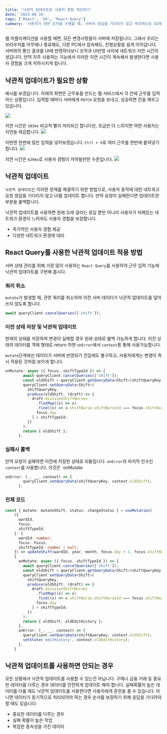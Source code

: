```yaml
---
title: '낙관적 업데이트로 사용자 경험 개선하기'
date: '2023-08-19'
tags: ['React', 'UX', 'React-Query']
summary: '사용자가 어떤 조작을 수행할 때, 서버의 응답을 기다리지 않고 즉각적으로 UI에 변화를 반영하고 실패하면 롤백'
---
```

웹 어플리케이션을 사용할 때면, 모든 변경사항들이 서버에 저장됩니다.
그래서 우리는 브라우저를 아무때나 종료해도, 다른 PC에서 접속해도, 진행상황을 쉽게 이어갑니다.
서버와의 통신 결과를 UI에 반영하다보니 조작과 UI반영 사이에 네트워크 지연 시간이 생깁니다.
만약 자주 사용하는 기능에서 이러한 지연 시간이 계속해서 발생한다면 사용자 경험을 크게 저하시키게 됩니다.


## 낙관적 업데이트가 필요한 상황
예시를 보겠습니다. 아래의 화면은 근무표를 만드는 웹 서비스에서 각 칸에 근무를 입력하는 상황입니다. 입력할 때마다 서버에게 `PATCH` 요청을 보내고, 성공하면 칸을 채우고 있습니다.

![](https://velog.velcdn.com/images/cksrb63/post/bbab8c9f-a222-489a-8a9f-0914d4edb2ca/image.png)

지연 시간은 `103ms` 비교적 빨리 처리되긴 합니다만, 조금만 더 느려지면 어떤 사용자는 지연을 체감합니다.
![](https://velog.velcdn.com/images/cksrb63/post/e7444f87-f065-4768-848a-449510381cbf/image.png)

이번엔 한번에 많은 입력을 넣어보겠습니다. `Ctrl + V`로 여러 근무를 한번에 붙혀넣기 합니다.
![](https://velog.velcdn.com/images/cksrb63/post/b792ac88-bcb2-4ab7-952d-630ccd9548c3/image.png)


지연 시간은 `629ms`로 사용자 경험이 저하될만한 수준입니다.
![](https://velog.velcdn.com/images/cksrb63/post/ba5bb08f-7f90-4c25-93f6-093c78009b88/image.png)

## 낙관적 업데이트
`낙관적 업데이트`는 이러한 문제를 해결하기 위한 방법으로, 사용자 동작에 대한 네트워크 요청 응답을 기다리지 않고 UI를 업데이트 합니다. 
만약 요청이 실패한다면 업데이트한 부분을 롤백합니다.

낙관적 업데이트를 사용하면 원래 오래 걸리는 응답 뿐만 아니라 사용자가 처해있는 네트워크 환경이 느려져도 사용자 경험을 보장합니다.

- 즉각적인 사용자 경험 제공
- 다양한 네트워크 환경에 대비

## React Query를 사용한 낙관적 업데이트 적용 방법
서버 상태 관리를 위해 가장 많이 사용하는 `React Query`를 사용하여 근무 입력 기능에 낙관적 업데이트를 구현해 봅시다.

### 쿼리 취소
`mutate`가 발생할 때, 관련 쿼리를 취소하여 이전 서버 데이터가 낙관적 업데이트를 덮어쓰지 않도록 합니다.
```ts
await queryClient.cancelQueries(['shift']);
```
### 이전 상태 저장 및 낙관적 업데이트
현재의 상태를 저장하여 변경이 실패할 경우 원래 상태로 롤백 가능하게 합니다. 이전 상태의 데이터를 객체 형태로 return 하면 `onError`에서 `context`릉 통해 사용가능합니다. 

`mutate`단계에선 데이터가 서버에 반영되기 전임에도 불구하고, 사용자에게는 변경이 즉시 적용된 것처럼 보이게 합니다.

```ts
onMutate: async ({ focus, shiftTypeId }) => {
        await queryClient.cancelQueries(['shift']);
        const oldShift = queryClient.getQueryData<Shift>(shiftQueryKey);
        queryClient.setQueryData<Shift>(
          shiftQueryKey,
          produce(oldShift, (draft) => {
            draft.divisionShiftNurses
              .flatMap((x) => x)
              .find((x) => x.shiftNurse.shiftNurseId === focus.shiftNurseId)!.wardShiftList[
              focus.day
            ] = shiftTypeId;
          })
        );
        return { oldShift };
      },
```
### 실패시 롤백
만약 요청이 실패하면 이전에 저장한 상태로 되돌립니다. `onError`의 마지막 인수인 `context`를 사용합니다. 이것은 `onMutate
```ts
onError: (_, __, context) => {
        queryClient.setQueryData(shiftQueryKey, context.oldShift);
      },
```

### 전체 코드
```ts
const { mutate: mutateShift, status: changeStatus } = useMutation(
    ({
      wardId,
      focus,
      shiftTypeId,
    }: {
      wardId: number;
      focus: Focus;
      shiftTypeId: number | null;
    }) => updateShift(wardId, year, month, focus.day + 1, focus.shiftNurseId, shiftTypeId),
    {
      onMutate: async ({ focus, shiftTypeId }) => {
        await queryClient.cancelQueries(['shift']);
        const oldShift = queryClient.getQueryData<Shift>(shiftQueryKey);
        queryClient.setQueryData<Shift>(
          shiftQueryKey,
          produce(oldShift, (draft) => {
            draft.divisionShiftNurses
              .flatMap((x) => x)
              .find((x) => x.shiftNurse.shiftNurseId === focus.shiftNurseId)!.wardShiftList[
              focus.day
            ] = shiftTypeId;
          })
        );
        return { oldShift, oldEditHistory };
      },
      onError: (_, __, context) => {
        queryClient.setQueryData(shiftQueryKey, context.oldShift);
        setState('editHistory', context.oldEditHistory);
      },
    }
```

## 낙관적 업데이트를 사용하면 안되는 경우
모든 상황에서 낙관적 업데이트를 사용할 수 있는건 아닙니다. 구매나 금융 거래 등 중요한 데이터를 다루는 경우 데이터를 안전하게 업데이트 해야 합니다. 
실패확률이 높은 데이터를 다룰 때도 낙관적 업데이트를 사용한다면 사용자에게 혼란을 줄 수 있습니다. 아니면 데이터가 동기적으로 처리되어야 하는 경우 순서를 보장하기 위해 응답을 기다려야 할 때도 있습니다.
- 중요한 데이터를 다루는 경우
- 실패 확률이 높은 작업
- 복잡한 종속성을 가진 데이터
